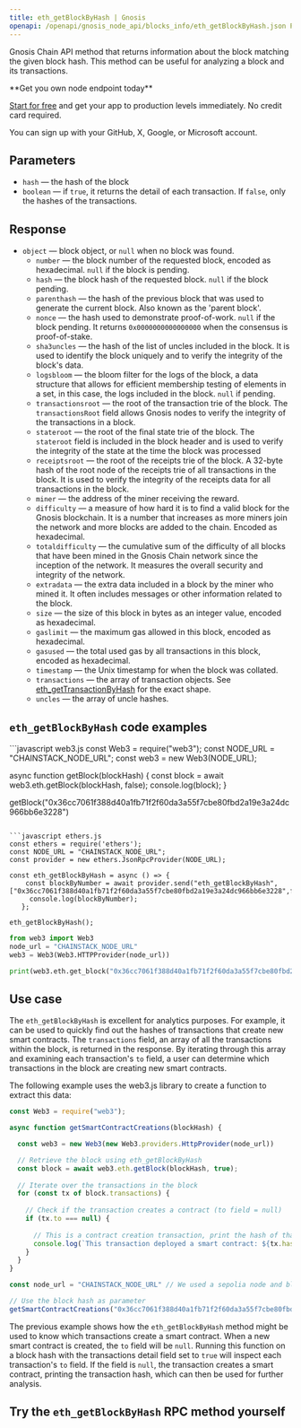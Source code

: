 ---
title: eth_getBlockByHash | Gnosis
openapi: /openapi/gnosis_node_api/blocks_info/eth_getBlockByHash.json POST /512e720763b369ed620657f84d38d2af
---

Gnosis Chain API method that returns information about the block matching the given block hash. This method can be useful for analyzing a block and its transactions.

<Check>
**Get you own node endpoint today**

[Start for free](https://console.chainstack.com/) and get your app to production levels immediately. No credit card required.

You can sign up with your GitHub, X, Google, or Microsoft account.
</Check>


## Parameters

* `hash` — the hash of the block
* `boolean` — if `true`, it returns the detail of each transaction. If `false`, only the hashes of the transactions.

## Response

* `object` — block object, or `null` when no block was found.
  + `number` — the block number of the requested block, encoded as hexadecimal. `null` if the block is pending.
  + `hash` — the block hash of the requested block. `null` if the block pending.
  + `parenthash` — the hash of the previous block that was used to generate the current block. Also known as the 'parent block'.
  + `nonce` — the hash used to demonstrate proof-of-work. `null` if the block pending. It returns `0x0000000000000000` when the consensus is proof-of-stake.
  + `sha3uncles` — the hash of the list of uncles included in the block. It is used to identify the block uniquely and to verify the integrity of the block's data.
  + `logsbloom` — the bloom filter for the logs of the block, a data structure that allows for efficient membership testing of elements in a set, in this case, the logs included in the block. `null` if pending.
  + `transactionsroot` — the root of the transaction trie of the block. The `transactionsRoot` field allows Gnosis nodes to verify the integrity of the transactions in a block.
  + `stateroot` — the root of the final state trie of the block. The `stateroot` field is included in the block header and is used to verify the integrity of the state at the time the block was processed
  + `receiptsroot` — the root of the receipts trie of the block. A 32-byte hash of the root node of the receipts trie of all transactions in the block. It is used to verify the integrity of the receipts data for all transactions in the block.
  + `miner` — the address of the miner receiving the reward.
  + `difficulty` — a measure of how hard it is to find a valid block for the Gnosis blockchain. It is a number that increases as more miners join the network and more blocks are added to the chain. Encoded as hexadecimal.
  + `totaldifficulty` — the cumulative sum of the difficulty of all blocks that have been mined in the Gnosis Chain network since the inception of the network. It measures the overall security and integrity of the network.
  + `extradata` — the extra data included in a block by the miner who mined it. It often includes messages or other information related to the block.
  + `size` — the size of this block in bytes as an integer value, encoded as hexadecimal.
  + `gaslimit` — the maximum gas allowed in this block, encoded as hexadecimal.
  + `gasused` — the total used gas by all transactions in this block, encoded as hexadecimal.
  + `timestamp` — the Unix timestamp for when the block was collated.
  + `transactions` — the array of transaction objects. See [eth\_getTransactionByHash](/api-reference/gnosis_node_api/transaction_info/eth_getTransactionByHash) for the exact shape.
  + `uncles` — the array of uncle hashes.

## `eth_getBlockByHash` code examples

<CodeGroup>
```javascript web3.js
const Web3 = require("web3");
const NODE_URL = "CHAINSTACK_NODE_URL";
const web3 = new Web3(NODE_URL);

async function getBlock(blockHash) {
    const block = await web3.eth.getBlock(blockHash, false);
    console.log(block);
  }
  
getBlock("0x36cc7061f388d40a1fb71f2f60da3a55f7cbe80fbd2a19e3a24dc966bb6e3228")
```

```javascript ethers.js
const ethers = require('ethers');
const NODE_URL = "CHAINSTACK_NODE_URL";
const provider = new ethers.JsonRpcProvider(NODE_URL);

const eth_getBlockByHash = async () => {
    const blockByNumber = await provider.send("eth_getBlockByHash", ["0x36cc7061f388d40a1fb71f2f60da3a55f7cbe80fbd2a19e3a24dc966bb6e3228",false]);
     console.log(blockByNumber);
   };

eth_getBlockByHash();
```

```python web3.py
from web3 import Web3
node_url = "CHAINSTACK_NODE_URL"
web3 = Web3(Web3.HTTPProvider(node_url))

print(web3.eth.get_block("0x36cc7061f388d40a1fb71f2f60da3a55f7cbe80fbd2a19e3a24dc966bb6e3228", False))
```
</CodeGroup>


## Use case

The `eth_getBlockByHash` is excellent for analytics purposes. For example, it can be used to quickly find out the hashes of transactions that create new smart contracts. The `transactions` field, an array of all the transactions within the block, is returned in the response. By iterating through this array and examining each transaction's `to` field, a user can determine which transactions in the block are creating new smart contracts.

The following example uses the web3.js library to create a function to extract this data:

```javascript web3.js
const Web3 = require("web3");

async function getSmartContractCreations(blockHash) {

  const web3 = new Web3(new Web3.providers.HttpProvider(node_url))

  // Retrieve the block using eth_getBlockByHash
  const block = await web3.eth.getBlock(blockHash, true);
  
  // Iterate over the transactions in the block
  for (const tx of block.transactions) {
    
    // Check if the transaction creates a contract (to field = null)
    if (tx.to === null) {
      
      // This is a contract creation transaction, print the hash of that transaction
      console.log(`This transaction deployed a smart contract: ${tx.hash}`);
    }
  }
}

const node_url = "CHAINSTACK_NODE_URL" // We used a sepolia node and block hash for this example

// Use the block hash as parameter
getSmartContractCreations("0x36cc7061f388d40a1fb71f2f60da3a55f7cbe80fbd2a19e3a24dc966bb6e3228");
```


The previous example shows how the `eth_getBlockByHash` method might be used to know which transactions create a smart contract. When a new smart contract is created, the `to` field will be `null`. Running this function on a block hash with the transactions detail field set to `true` will inspect each transaction's `to` field. If the field is `null`, the transaction creates a smart contract, printing the transaction hash, which can then be used for further analysis.

## Try the `eth_getBlockByHash` RPC method yourself